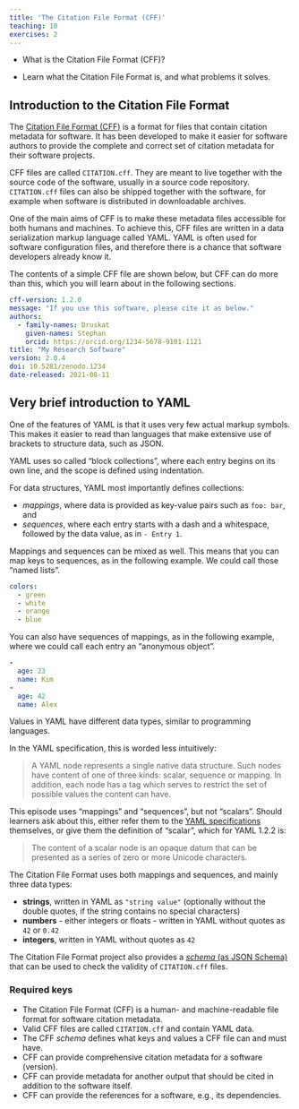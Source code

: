 ```yaml
---
title: 'The Citation File Format (CFF)'
teaching: 10
exercises: 2
---
```


:::::::::::::::::::::::::::::::::::::: questions 

- What is the Citation File Format (CFF)?

::::::::::::::::::::::::::::::::::::::::::::::::

::::::::::::::::::::::::::::::::::::: objectives

- Learn what the Citation File Format is, and what problems it solves.

::::::::::::::::::::::::::::::::::::::::::::::::

## Introduction to the Citation File Format


The [Citation File Format (CFF)](https://citation-file-format.github.io/) is a format for files that contain citation metadata for software.
It has been developed to make it easier for software authors to provide the complete and correct set of citation metadata for their software projects.

CFF files are called `CITATION.cff`.
They are meant to live together with the source code of the software, usually in a source code repository.
`CITATION.cff` files can also be shipped together with the software, for example when software is distributed in downloadable archives.

One of the main aims of CFF is to make these metadata files accessible for both humans and machines.
To achieve this, CFF files are written in a data serialization markup language called YAML.
YAML is often used for software configuration files, and therefore there is a chance that software developers already know it.

The contents of a simple CFF file are shown below, but CFF can do more than this, which you will learn about in the following sections.

```yaml
cff-version: 1.2.0
message: "If you use this software, please cite it as below."
authors:
  - family-names: Druskat
    given-names: Stephan
    orcid: https://orcid.org/1234-5678-9101-1121
title: "My Research Software"
version: 2.0.4
doi: 10.5281/zenodo.1234
date-released: 2021-08-11
```

## Very brief introduction to YAML

One of the features of YAML is that it uses very few actual markup symbols.
This makes it easier to read than languages that make extensive use of brackets to structure data, such as JSON.

YAML uses so called "block collections", where each entry begins on its own line, and the scope is defined using indentation.

For data structures, YAML most importantly defines collections:

- *mappings*, where data is provided as key-value pairs such as `foo: bar`, and
- *sequences*, where each entry starts with a dash and a whitespace, followed by the data value, as in `- Entry 1`.

Mappings and sequences can be mixed as well.
This means that you can map keys to sequences, as in the following example. We could call those "named lists".

```yaml
colors:
  - green
  - white
  - orange
  - blue
```

You can also have sequences of mappings, as in the following example, where we could call each entry an "anonymous object".

```yaml
-
  age: 23
  name: Kim
-
  age: 42
  name: Alex
```

Values in YAML have different data types, similar to programming languages.

:::::::::::::::::::::::::::::::::::::::::::::::::::::::::::::::::::: instructor

In the YAML specification, this is worded less intuitively:

> A YAML node represents a single native data structure. Such nodes have content of one of three kinds: scalar, sequence or mapping. 
> In addition, each node has a tag which serves to restrict the set of possible values the content can have.

This episode uses "mappings" and "sequences", but not "scalars".
Should learners ask about this, either refer them to the [YAML specifications](https://yaml.org/spec/) themselves,
or give them the definition of "scalar", which for YAML 1.2.2 is:

> The content of a scalar node is an opaque datum that can be presented as a series of zero or more Unicode characters.

:::::::::::::::::::::::::::::::::::::::::::::::::::::::::::::::::::::::::

The Citation File Format uses both mappings and sequences, and mainly three data types:

- **strings**, written in YAML as `"string value"` (optionally without the double quotes, if the string contains no special characters)
- **numbers** - either integers or floats - written in YAML without quotes as `42` or `0.42`
- **integers**, written in YAML without quotes as `42`

The Citation File Format project also provides a 
[*schema* (as JSON Schema)](https://github.com/citation-file-format/citation-file-format/blob/main/schema.json) 
that can be used to check the validity of `CITATION.cff` files.

### Required keys

::::::::::::::::::::::::::::::::::::: keypoints 

- The Citation File Format (CFF) is a human- and machine-readable file format for software citation metadata.
- Valid CFF files are called `CITATION.cff` and contain YAML data.
- The CFF *schema* defines what keys and values a CFF file can and must have.
- CFF can provide comprehensive citation metadata for a software (version).
- CFF can provide metadata for another output that should be cited in addition to the software itself.
- CFF can provide the references for a software, e.g., its dependencies.

::::::::::::::::::::::::::::::::::::::::::::::::

